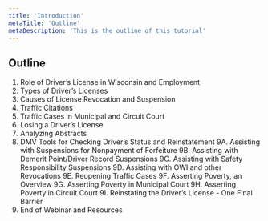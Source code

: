 ```yaml
---
title: 'Introduction'
metaTitle: 'Outline'
metaDescription: 'This is the outline of this tutorial'
---
```



## Outline

1. Role of Driver’s License in Wisconsin and Employment
2. Types of Driver’s Licenses
3. Causes of License Revocation and Suspension
4. Traffic Citations
5. Traffic Cases in Municipal and Circuit Court
6. Losing a Driver’s License
7. Analyzing Abstracts
8. DMV Tools for Checking Driver’s Status and Reinstatement
9A. Assisting with Suspensions for Nonpayment of Forfeiture
9B. Assisting with Demerit Point/Driver Record Suspensions
9C. Assisting with Safety Responsibility Suspensions
9D. Assisting with OWI and other Revocations
9E. Reopening Traffic Cases
9F. Asserting Poverty, an Overview
9G. Asserting Poverty in Municipal Court
9H. Asserting Poverty in Circuit Court
9I. Reinstating the Driver’s License - One Final Barrier
10. End of Webinar and Resources

